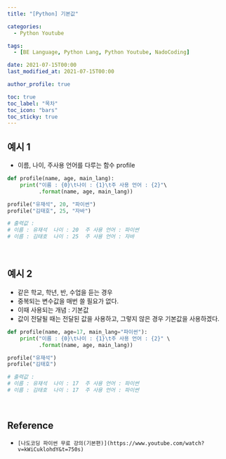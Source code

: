 ```yaml
---
title: "[Python] 기본값"

categories:
  - Python Youtube

tags:
  - [BE Language, Python Lang, Python Youtube, NadoCoding]

date: 2021-07-15T00:00
last_modified_at: 2021-07-15T00:00

author_profile: true

toc: true
toc_label: "목차"
toc_icon: "bars"
toc_sticky: true
---
```


## 예시 1

- 이름, 나이, 주사용 언어를 다루는 함수 profile

```python
def profile(name, age, main_lang):
    print("이름 : {0}\t나이 : {1}\t주 사용 언어 : {2}"\
          .format(name, age, main_lang))

profile("유재석", 20, "파이썬")
profile("김태호", 25, "자바")

# 출력값 :
# 이름 : 유재석  나이 : 20  주 사용 언어 : 파이썬
# 이름 : 김태호  나이 : 25  주 사용 언어 : 자바
```

<br />

## 예시 2

- 같은 학교, 학년, 반, 수업을 듣는 경우
- 중복되는 변수값을 매번 쓸 필요가 없다.
- 이때 사용되는 개념 : 기본값
- 값이 전달될 때는 전달된 값을 사용하고, 그렇지 않은 경우 기본값을 사용하겠다.

```python
def profile(name, age=17, main_lang="파이썬"):
    print("이름 : {0}\t나이 : {1}\t주 사용 언어 : {2}" \
          .format(name, age, main_lang))

profile("유재석")
profile("김태호")

# 출력값 :
# 이름 : 유재석  나이 : 17  주 사용 언어 : 파이썬
# 이름 : 김태호  나이 : 17  주 사용 언어 : 파이썬
```

<br />

## Reference

- `[나도코딩 파이썬 무료 강의(기본편)](https://www.youtube.com/watch?v=kWiCuklohdY&t=750s)`
